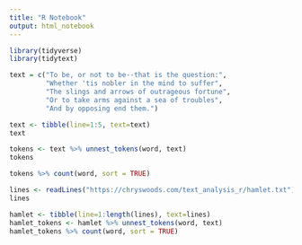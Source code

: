 ```yaml
---
title: "R Notebook"
output: html_notebook
---
```


```r
library(tidyverse)
library(tidytext)
```

```r
text = c("To be, or not to be--that is the question:",
         "Whether 'tis nobler in the mind to suffer",
         "The slings and arrows of outrageous fortune",
         "Or to take arms against a sea of troubles",
         "And by opposing end them.")

text <- tibble(line=1:5, text=text)
text
```

```r
tokens <- text %>% unnest_tokens(word, text)
tokens
```

```r
tokens %>% count(word, sort = TRUE)
```

```r
lines <- readLines("https://chryswoods.com/text_analysis_r/hamlet.txt")
lines
```

```r
hamlet <- tibble(line=1:length(lines), text=lines)
hamlet_tokens <- hamlet %>% unnest_tokens(word, text)
hamlet_tokens %>% count(word, sort = TRUE)
```

